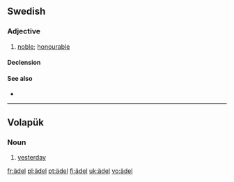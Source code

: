 {{also|adel|Adel}}
==Swedish==

===Adjective===
{{infl|sv|adj}}

# [[noble]]; [[honourable]]

====Declension====
{{sv-adj-reg|3=ädl}}

====See also====
* {{l|sv|adel}}

----

==Volapük==

===Noun===
{{infl|vo|noun}}

# [[yesterday]]

[[fr:ädel]]
[[pl:ädel]]
[[pt:ädel]]
[[fi:ädel]]
[[uk:ädel]]
[[vo:ädel]]